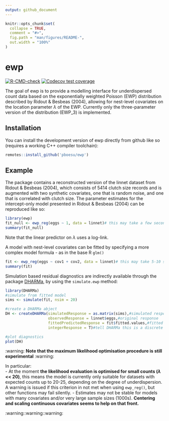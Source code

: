 ```yaml
---
output: github_document
---
```


<!-- README.md is generated from README.Rmd. Please edit that file -->

```r
knitr::opts_chunk$set(
  collapse = TRUE,
  comment = "#>",
  fig.path = "man/figures/README-",
  out.width = "100%"
)
```

# ewp

<!-- badges: start -->
[![R-CMD-check](https://github.com/pboesu/ewp/workflows/R-CMD-check/badge.svg)](https://github.com/pboesu/ewp/actions)
[![Codecov test coverage](https://codecov.io/gh/pboesu/ewp/branch/main/graph/badge.svg)](https://app.codecov.io/gh/pboesu/ewp?branch=main)
<!-- badges: end -->

The goal of ewp is to provide a modelling interface for underdispersed count data based on the exponentially weighted Poisson (EWP) distribution described by Ridout & Besbeas (2004), allowing for nest-level covariates on the location parameter $\lambda$ of the EWP. Currently only the three-parameter version of the distribution (EWP_3) is implemented.

## Installation

You can install the development version of ewp directly from github like so (requires a working C++ compiler toolchain):

``` r
remotes::install_github('pboesu/ewp')
```

## Example

The package contains a reconstructed version of the linnet dataset from Ridout & Besbeas (2004), which consists of 5414 clutch size records and is augmented with two synthetic covariates, one that is random noise, and one that is correlated with clutch size. The parameter estimates for the intercept-only model presented in Ridout & Besbeas (2004) can be reproduced like so:

```r
library(ewp)
fit_null <- ewp_reg(eggs ~ 1, data = linnet)# this may take a few seconds
summary(fit_null)
```

Note that the linear predictor on $\lambda$ uses a log-link.

A model with nest-level covariates can be fitted by specifying a more complex model formula - as in the base R `glm()`

```r
fit <- ewp_reg(eggs ~ cov1 + cov2, data = linnet)# this may take 5-10 seconds
summary(fit)
```

Simulation based residual diagnostics are indirectly available through the package [DHARMa](https://cran.r-project.org/package=DHARMa), by using the `simulate.ewp` method:

```r
library(DHARMa)
#simulate from fitted model
sims <- simulate(fit, nsim = 20)

#create a DHARMa abject
DH <- createDHARMa(simulatedResponse = as.matrix(sims),#simulated responses
                   observedResponse = linnet$eggs,#original response
                   fittedPredictedResponse = fit$fitted.values,#fitted values from ewp model
                   integerResponse = T)#tell DHARMa this is a discrete probability distribution

#plot diagnostics
plot(DH)
```

:warning: 
**Note that the maximum likelihood optimisation procedure is still experimental**
:warning:

In particular:    
- At the moment **the likelihood evaluation is optimised for small counts ($\lambda$ << 20)**, this means the model is currently only suitable for datasets with expected counts up to 20-25, depending on the degree of underdispersion. A warning is issued if this criterion in not met when using `ewp_reg()`, but other functions may fail silently.
- Estimates may not be stable for models with many covariates and/or very large sample sizes (1000s). **Centering and scaling continuous covariates seems to help on that front.**

:warning::warning::warning:
